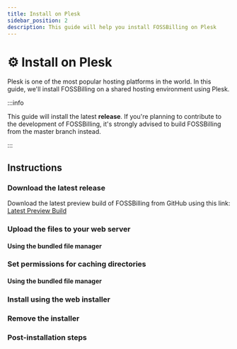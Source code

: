 ```yaml
---
title: Install on Plesk
sidebar_position: 2
description: This guide will help you install FOSSBilling on Plesk
---
```


# :gear: Install on Plesk
Plesk is one of the most popular hosting platforms in the world. In this guide, we'll install FOSSBilling on a shared hosting environment using Plesk.

:::info

This guide will install the latest **release**. If you're planning to contribute to the development of FOSSBilling, it's strongly advised to build FOSSBilling from the master branch instead.

:::

## Instructions

### Download the latest release
Download the latest preview build of FOSSBilling from GitHub using this link: [Latest Preview Build](https://fossbilling.org/downloads/preview)

### Upload the files to your web server
#### Using the bundled file manager

### Set permissions for caching directories
#### Using the bundled file manager

### Install using the web installer

### Remove the installer

### Post-installation steps
